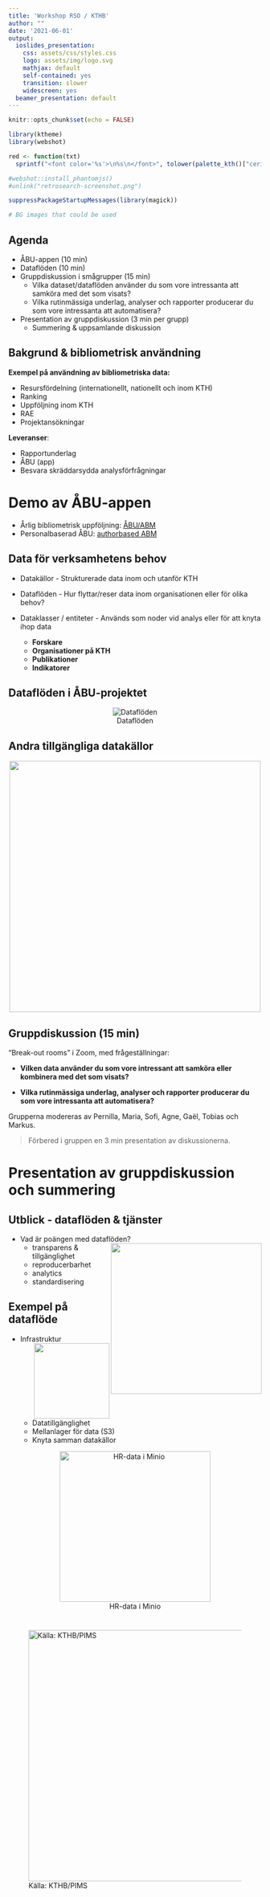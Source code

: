 ```yaml
---
title: 'Workshop RSO / KTHB'
author: ""
date: '2021-06-01'
output:
  ioslides_presentation:
    css: assets/css/styles.css
    logo: assets/img/logo.svg
    mathjax: default
    self-contained: yes
    transition: slower
    widescreen: yes
  beamer_presentation: default
---
```

  
```r
knitr::opts_chunk$set(echo = FALSE)

library(ktheme)
library(webshot)

red <- function(txt) 
  sprintf("<font color='%s'>\n%s\n</font>", tolower(palette_kth()["cerise"]), txt)

#webshot::install_phantomjs()
#unlink("retrosearch-screenshot.png")

suppressPackageStartupMessages(library(magick))

# BG images that could be used

```

## Agenda {data-background=assets/bg/kth-6.png data-background-size=cover}

- ÅBU-appen (10 min)
- Dataflöden (10 min)
- Gruppdiskussion i smågrupper (15 min)
  - Vilka dataset/dataflöden använder du som vore intressanta att samköra med det som visats?
  - Vilka rutinmässiga underlag, analyser och rapporter producerar du som vore intressanta att automatisera?
- Presentation av gruppdiskussion (3 min per grupp)
  - Summering & uppsamlande diskussion

<!--
https://intra.kth.se/itm/nyheter/mikael-ostling-rankingens-krigare-1.1075812 
-->

## Bakgrund & bibliometrisk användning

**Exempel på användning av bibliometriska data:** 

- Resursfördelning (internationellt, nationellt och inom KTH)
- Ranking
- Uppföljning inom KTH
- RAE
- Projektansökningar

**Leveranser**:  

- Rapportunderlag
- ÅBU (app)
- Besvara skräddarsydda analysförfrågningar

# Demo av ÅBU-appen

- Årlig bibliometrisk uppföljning: [ÅBU/ABM](https://kth.se/abm)
- Personalbaserad ÅBU: [authorbased ABM](https://bibliometrics.lib.kth.se/beta/authorbased)

## Data för verksamhetens behov

- Datakällor - Strukturerade data inom och utanför KTH

- Dataflöden - Hur flyttar/reser data inom organisationen eller för olika behov?
  
- Dataklasser / entiteter - Används som noder vid analys eller för att knyta ihop data
  - **Forskare**
  - **Organisationer på KTH**
  - **Publikationer**
  - **Indikatorer**
  
## Dataflöden i ÅBU-projektet

<center>
![Dataflöden](dataflow.png){height=500px;align='middle'}
</center>

## Andra tillgängliga datakällor

<center>
![](kth-datasources.png){height=500px}
</center>

## Gruppdiskussion (15 min) {data-background=assets/bg/office-workspace.png data-background-size=cover}

"Break-out rooms" i Zoom, med frågeställningar:

- __Vilken data använder du som vore intressant att samköra eller kombinera med det som visats?__

- __Vilka rutinmässiga underlag, analyser och rapporter producerar du som vore intressanta att automatisera?__

Grupperna modereras av Pernilla, Maria, Sofi, Agne, Gaël, Tobias och Markus.

> Förbered i gruppen en 3 min presentation av diskussionerna.

# Presentation av gruppdiskussion och summering



## Utblick - dataflöden & tjänster

- Vad är poängen med dataflöden?  <img align="right" height="300" src="https://cdn.hackernoon.com/hn-images/1*7IMev5xslc9FLxr9hHhpFw.png">
    - transparens & tillgänglighet
    - reproducerbarhet
    - analytics
    - standardisering


<!-- ![Källa: https://hackernoon.com/the-ai-hierarchy-of-needs-18f111fcc007](https://cdn.hackernoon.com/hn-images/1*7IMev5xslc9FLxr9hHhpFw.png){height=200px} -->


## Exempel på dataflöde

- Infrastruktur   <img align="right" height="150" src="minio.png">
  - Datatillgänglighet
  - Mellanlager för data (S3)
  - Knyta samman datakällor

<center>
![HR-data i Minio](buckets.png){height=300px}
</center>

#

##

![Källa: KTHB/PIMS](data-overview-kthb.png){height=500px}
